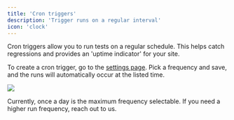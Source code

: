 ```yaml
---
title: 'Cron triggers'
description: 'Trigger runs on a regular interval'
icon: 'clock'
---
```


Cron triggers allow you to run tests on a regular schedule. This helps
catch regressions and provides an 'uptime indicator' for your site.

To create a cron trigger, go to the [settings page](https://dime.io/settings).
Pick a frequency and save, and the runs will automatically occur at the listed time.

<Frame>
    <img src="https://firebasestorage.googleapis.com/v0/b/dime-ac49e.appspot.com/o/docs%2Fcron.png?alt=media" />
</Frame>

<br />

Currently, once a day is the maximum frequency selectable. If you need a
higher run frequency, reach out to us.